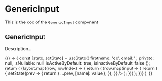 <!--- GenericInput.stories.mdx --->


<Meta title="components/GenericInput" component={GenericInput} />

# GenericInput

This is the doc of the `GenericInput` component

## GenericInput

Description...

<Canvas>
  <Story name="base">
    {() => {
      const [state, setState] = useState({
        firstname: 'ee',
        email: '',
        private: null,
        isNullable: null,
        isActiveByDefault: true,
        isInactiveByDefault: false
      });
      return (
        <ContentLayout>
          <Stack spacing={4}>
            {layout.map((row, rowIndex) => {
              return (
                <Box key={rowIndex}>
                  <Grid gap={4}>
                    {row.map(input => {
                      return (
                        <GridItem key={input.name} {...input.size}>
                          <GenericInput
                            {...input}
                            value={state[input.name]}
                            onChange={({ target: { name, value } }) => {
                              setState(prev => {
                                return { ...prev, [name]: value };
                              });
                            }}
                          />
                        </GridItem>
                      );
                    })}
                  </Grid>
                </Box>
              );
            })}
          </Stack>
        </ContentLayout>
      );
    }}
  </Story>
</Canvas>

